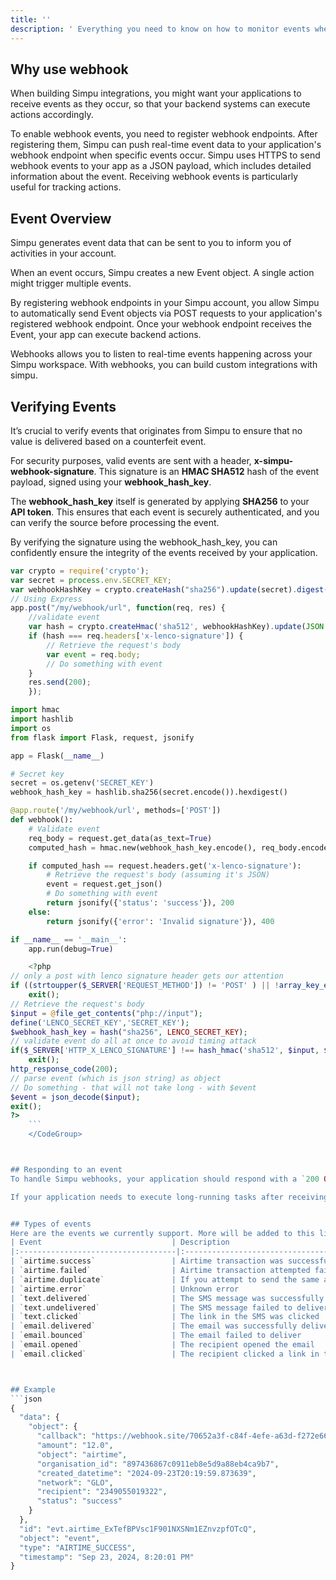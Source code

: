 ```yaml
---
title: ''
description: ' Everything you need to know on how to monitor events when specific actions take place in your integration.'
---
```

## Why use webhook
When building Simpu integrations, you might want your applications to receive events as they occur, so that your backend systems can execute actions accordingly.

To enable webhook events, you need to register webhook endpoints. After registering them, Simpu can push real-time event data to your application's webhook endpoint when specific events occur. Simpu uses HTTPS to send webhook events to your app as a JSON payload, which includes detailed information about the event.
Receiving webhook events is particularly useful for tracking actions.

## Event Overview
Simpu generates event data that can be sent to you to inform you of activities in your account.

When an event occurs, Simpu creates a new Event object. A single action might trigger multiple events.

By registering webhook endpoints in your Simpu account, you allow Simpu to automatically send Event objects via POST requests to your application's registered webhook endpoint. Once your webhook endpoint receives the Event, your app can execute backend actions.

Webhooks allows you to listen to real-time events happening across your Simpu workspace. With webhooks, you can build custom integrations with simpu.


## Verifying Events
It’s crucial to verify events that originates from Simpu to ensure that no value is delivered based on a counterfeit event.

For security purposes, valid events are sent with a header, **x-simpu-webhook-signature**. This signature is an **HMAC SHA512** hash of the event payload, signed using your **webhook_hash_key**.

The **webhook_hash_key** itself is generated by applying **SHA256** to your **API token**. This ensures that each event is securely authenticated, and you can verify the source before processing the event.

By verifying the signature using the webhook_hash_key, you can confidently ensure the integrity of the events received by your application.

<CodeGroup>

```javascript Javascript
var crypto = require('crypto');
var secret = process.env.SECRET_KEY;
var webhookHashKey = crypto.createHash("sha256").update(secret).digest("hex");
// Using Express
app.post("/my/webhook/url", function(req, res) {
    //validate event
    var hash = crypto.createHmac('sha512', webhookHashKey).update(JSON.stringify(req.body)).digest('hex');
    if (hash === req.headers['x-lenco-signature']) {
        // Retrieve the request's body
        var event = req.body;
        // Do something with event
    }
    res.send(200);
    });
```
```python Python
import hmac
import hashlib
import os
from flask import Flask, request, jsonify

app = Flask(__name__)

# Secret key
secret = os.getenv('SECRET_KEY')
webhook_hash_key = hashlib.sha256(secret.encode()).hexdigest()

@app.route('/my/webhook/url', methods=['POST'])
def webhook():
    # Validate event
    req_body = request.get_data(as_text=True)
    computed_hash = hmac.new(webhook_hash_key.encode(), req_body.encode(), hashlib.sha512).hexdigest()

    if computed_hash == request.headers.get('x-lenco-signature'):
        # Retrieve the request's body (assuming it's JSON)
        event = request.get_json()
        # Do something with event
        return jsonify({'status': 'success'}), 200
    else:
        return jsonify({'error': 'Invalid signature'}), 400

if __name__ == '__main__':
    app.run(debug=True)

```
```php PHP
    <?php
// only a post with lenco signature header gets our attention
if ((strtoupper($_SERVER['REQUEST_METHOD']) != 'POST' ) || !array_key_exists('HTTP_X_LENCO_SIGNATURE', $_SERVER) )
    exit();
// Retrieve the request's body
$input = @file_get_contents("php://input");
define('LENCO_SECRET_KEY','SECRET_KEY');
$webhook_hash_key = hash("sha256", LENCO_SECRET_KEY);
// validate event do all at once to avoid timing attack
if($_SERVER['HTTP_X_LENCO_SIGNATURE'] !== hash_hmac('sha512', $input, $webhook_hash_key))
    exit();
http_response_code(200);
// parse event (which is json string) as object
// Do something - that will not take long - with $event
$event = json_decode($input);
exit();
?>
    ```
    </CodeGroup>



## Responding to an event
To handle Simpu webhooks, your application should respond with a `200 OK` status to acknowledge the receipt of the event. If the response is anything other than `200`, `201`, or `202`, the event will be considered unacknowledged, and Simpu will retry sending it every hour for up to 24 hours. Only the status code is required—any other parameters or request bodies will be ignored.

If your application needs to execute long-running tasks after receiving an event, it should still respond with a `200 OK` immediately, before proceeding with the task, to avoid duplicate events being triggered.


## Types of events
Here are the events we currently support. More will be added to this list as we integrate additional actions in the future.
| Event                             | Description                                                                 |
|:-----------------------------------|:-----------------------------------------------------------------------------|
| `airtime.success`                 | Airtime transaction was successfully completed                              |
| `airtime.failed`                  | Airtime transaction attempted failed                                        |
| `airtime.duplicate`               | If you attempt to send the same airtime amount to the same recipient at the same interval         |
| `airtime.error`                   | Unknown error                                                                |
| `text.delivered`                  | The SMS message was successfully delivered                                   |
| `text.undelivered`                | The SMS message failed to deliver                                            |
| `text.clicked`                    | The link in the SMS was clicked                                              |
| `email.delivered`                 | The email was successfully delivered to the recipient                        |
| `email.bounced`                   | The email failed to deliver                                                  |
| `email.opened`                    | The recipient opened the email                                               |
| `email.clicked`                   | The recipient clicked a link in the email                                    |



## Example
```json
{
  "data": {
    "object": {
      "callback": "https://webhook.site/70652a3f-c84f-4efe-a63d-f272e66abc29",
      "amount": "12.0",
      "object": "airtime",
      "organisation_id": "897436867c0911eb8e5d9a88eb4ca9b7",
      "created_datetime": "2024-09-23T20:19:59.873639",
      "network": "GLO",
      "recipient": "2349055019322",
      "status": "success"
    }
  },
  "id": "evt.airtime_ExTefBPVsc1F901NXSNm1EZnvzpfOTcQ",
  "object": "event",
  "type": "AIRTIME_SUCCESS",
  "timestamp": "Sep 23, 2024, 8:20:01 PM"
}
```

